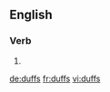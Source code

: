 ==English==

===Verb===
{{head|en|verb form}}

# {{en-third-person singular of|duff}}

[[de:duffs]]
[[fr:duffs]]
[[vi:duffs]]